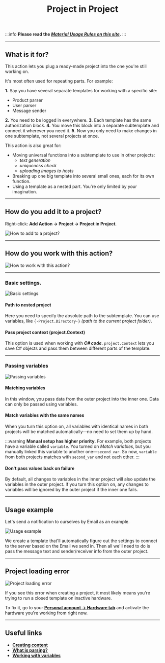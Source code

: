 ﻿---
sidebar_position: 1
title: Project in Project
description: Connecting one project to another.
---
:::info **Please read the [*Material Usage Rules on this site*](../../Disclaimer).**
:::
_______________________________________________
## What is it for?
This action lets you plug a ready-made project into the one you're still working on.

It's most often used for repeating parts. For example:

**1.** Say you have several separate templates for working with a specific site:
- Product parser
- User parser
- Message sender

**2.** You need to be logged in everywhere.
**3.** Each template has the same authorization block.
**4.** You move this block into a separate subtemplate and connect it wherever you need it.
**5.** Now you only need to make changes in one subtemplate, not several projects at once.

This action is also great for:
- Moving universal functions into a subtemplate to use in other projects:
    - *text generation*
    - *uniqueness check*
    - *uploading images to hosts*
- Breaking up one big template into several small ones, each for its own function.
- Using a template as a nested part. You're only limited by your imagination.
_______________________________________________
## How do you add it to a project?
Right-click: **Add Action → Project → Project in Project**.

![How to add to a project?](./assets/Project_in_Project/Project_in_Project_pic1.png)
_______________________________________________
## How do you work with this action?
![How to work with this action?](./assets/Project_in_Project/Project_in_Project_pic3.png)
_______________________________________________
### Basic settings.
![Basic settings](./assets/Project_in_Project/Project_in_Project_pic2.png)

#### Path to nested project
Here you need to specify the absolute path to the subtemplate. You can use variables, like `{-Project.Directory-}` *(path to the current project folder)*.

#### Pass project context (project.Context)
This option is used when working with ***C# code***. `project.Context` lets you save C# objects and pass them between different parts of the template.
_______________________________________________
### Passing variables
![Passing variables](./assets/Project_in_Project/Project_in_Project_pic4.png)

#### Matching variables
In this window, you pass data from the outer project into the inner one.
Data can only be passed using variables.

#### Match variables with the same names
When you turn this option on, all variables with identical names in both projects will be matched automatically—no need to set them up by hand.

:::warning **Manual setup has higher priority.**
For example, both projects have a variable called `variable`. You turned on *Match variables*, but you manually linked this variable to another one—`second_var`. So now, `variable` from both projects matches with `second_var` and not each other.
:::

#### Don't pass values back on failure
By default, all changes to variables in the inner project will also update the variables in the outer project. If you turn this option on, any changes to variables will be ignored by the outer project if the inner one fails.
_______________________________________________
## Usage example
Let's send a notification to ourselves by Email as an example.

![Usage example](./assets/Project_in_Project/Project_in_Project_pic5.png)

We create a template that'll automatically figure out the settings to connect to the server based on the Email we send in. Then all we'll need to do is pass the message text and sender/receiver info from the outer project.
_______________________________________________
## Project loading error
![Project loading error](./assets/Project_in_Project/Project_in_Project_pic6.png)

If you see this error when creating a project, it most likely means you're trying to run a closed template on inactive hardware.

To fix it, go to your [**Personal account → Hardware tab**](https://userarea.zennolab.com/lk/userarea/UserAddHardware.aspx) and activate the hardware you're working from right now.
_______________________________________________
## Useful links
- [**Creating content**](../../Data/ContentCreator)
- [**What is parsing?**](https://blog.capmonster.cloud/ru/blog/sel-1/what-is-website-parsing-and-why-do-you-need-it)
- [**Working with variables**](../../pm/Interface/Variables#working-with-variables)